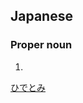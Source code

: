 ==Japanese==
{{ja-kanjitab|秀|臣}}

===Proper noun===
{{ja-pos|proper|ひでとみ}}

# {{given name|male|lang=ja}}

[[Category:Japanese male given names|ひでとみ]]